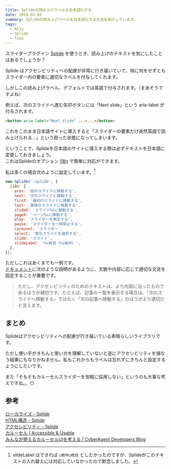 ```yaml
---
title: Splideの読み上げラベルを日本語化する
date: 2024-02-01
summary: Splideの読み上げラベルを日本語化する方法を紹介しています。
tags:
  - A11y
  - Splide
  - Tips
---
```


スライダープラグイン [Splide](https://ja.splidejs.com/) を使うとき、読み上げのテキストを気にしたことはあるでしょうか？

Splide はアクセシビリティへの配慮が非常に行き届いていて、特に何をせずともスライダー内の要素に適切なラベルを付与してくれます。

しかしこの読み上げラベル、デフォルトでは英語で付与されます。（まあそうですよね）

例えば、次のスライドへ進む矢印ボタンには「Next slide」という aria-label が付与されます。

```html
<button aria-label="Next slide" ...>...</button>
```

これをこのまま日本語サイトに導入すると「スライダーの要素だけ突然英語で読み上げられる...」という困った状態になってしまいます。

ということで、Splideを日本語のサイトに導入する際は必ずテキストを日本語に変更しておきましょう。  
これはSplideのオプション [i18n](https://ja.splidejs.com/guides/i18n/) で簡単に対応ができます。

私は多くの場合次のように設定しています。[^1]

[^1]: slideLabel はできれば `◯枚中◯枚目` としたかったのですが、Splideがこのテキストの入れ替えには対応していなかったので断念しました。

```js
new Splide('.splide', {
  i18n: {
    prev: '前のスライドに移動する',
    next: '次のスライドに移動する',
    first: '最初のスライドに移動する',
    last: '最後のスライドに移動する',
    slideX: 'スライド%sに移動する',
    pageX: 'ページ%sに移動する',
    play: 'スライダーを再生する',
    pause: 'スライダーを一時停止する',
    carousel: 'スライダー',
    select: '表示スライドを選択する',
    slide: 'スライド',
    slideLabel: '%s枚目（%s枚中）',
  },
});
```

ただしこれはあくまでも一例です。  
[ドキュメント](https://ja.splidejs.com/guides/i18n/#%E3%83%86%E3%82%AD%E3%82%B9%E3%83%88%E3%81%AE%E4%BF%AE%E6%AD%A3)に次のような説明があるように、文脈や内容に応じて適切な文言を設定することが重要です。

> ただし、アクセシビリティのためのテキストは、より内容に沿ったものであるほうが親切です。たとえば、記事の一覧を表示する場合は、「次のスライドへ移動する」ではなく「次の記事へ移動する」のほうがより適切だと言えます。

## まとめ

Splideはアクセシビリティへの配慮が行き届いている素晴らしいライブラリです。

ただし使い手がきちんと使い方を理解していないと逆にアクセシビリティを損なう結果にもなりかねません。私もこれからもラベルは忘れずにきちんと設定するようにしたいです。

また「そもそもカルーセルスライダーを気軽に採用しない」というのも大事な考えですね。。😶

## 参考

[ローカライズ - Splide](https://ja.splidejs.com/guides/i18n/)  
[HTML構造 - Splide](https://ja.splidejs.com/guides/structure/)  
[アクセシビリティ - Splide](https://ja.splidejs.com/guides/accessibility/#aria%E5%B1%9E%E6%80%A7wcag-412)  
[カルーセル | Accessible & Usable](https://accessible-usable.net/2014/03/entry_140316.html)  
[みんなが使えるカルーセルUIを考える | CyberAgent Developers Blog](https://developers.cyberagent.co.jp/blog/archives/32842/)
